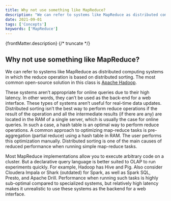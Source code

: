 ```yaml
---
title: Why not use something like MapReduce?
description: "We can refer to systems like MapReduce as distributed computing systems in which the reduce operation is based on distributed sorting. The most common open-source solution in this class is Apache Hadoop."
date: 2021-09-01
tags: ['Concepts']
keywords: ['MapReduce']
---
```


{frontMatter.description}
{/* truncate */}

##  Why not use something like MapReduce?

We can refer to systems like MapReduce as distributed computing systems in which the reduce operation is based on distributed sorting. The most common open-source solution in this class is [Apache Hadoop](http://hadoop.apache.org).

These systems aren’t appropriate for online queries due to their high latency. In other words, they can’t be used as the back-end for a web interface. These types of systems aren’t useful for real-time data updates. Distributed sorting isn’t the best way to perform reduce operations if the result of the operation and all the intermediate results (if there are any) are located in the RAM of a single server, which is usually the case for online queries. In such a case, a hash table is an optimal way to perform reduce operations. A common approach to optimizing map-reduce tasks is pre-aggregation (partial reduce) using a hash table in RAM. The user performs this optimization manually. Distributed sorting is one of the main causes of reduced performance when running simple map-reduce tasks.

Most MapReduce implementations allow you to execute arbitrary code on a cluster. But a declarative query language is better suited to OLAP to run experiments quickly. For example, Hadoop has Hive and Pig. Also consider Cloudera Impala or Shark (outdated) for Spark, as well as Spark SQL, Presto, and Apache Drill. Performance when running such tasks is highly sub-optimal compared to specialized systems, but relatively high latency makes it unrealistic to use these systems as the backend for a web interface.
